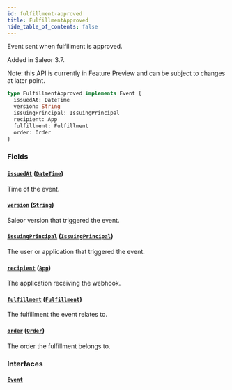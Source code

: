 ```yaml
---
id: fulfillment-approved
title: FulfillmentApproved
hide_table_of_contents: false
---
```


Event sent when fulfillment is approved.

Added in Saleor 3.7.

Note: this API is currently in Feature Preview and can be subject to changes at later point.

```graphql
type FulfillmentApproved implements Event {
  issuedAt: DateTime
  version: String
  issuingPrincipal: IssuingPrincipal
  recipient: App
  fulfillment: Fulfillment
  order: Order
}
```

### Fields

#### [`issuedAt`](#) ([`DateTime`](../../../developer/api-reference/scalars/date-time))

Time of the event.

#### [`version`](#) ([`String`](../../../developer/api-reference/scalars/string))

Saleor version that triggered the event.

#### [`issuingPrincipal`](#) ([`IssuingPrincipal`](../../../developer/api-reference/unions/issuing-principal))

The user or application that triggered the event.

#### [`recipient`](#) ([`App`](../../../developer/api-reference/objects/app))

The application receiving the webhook.

#### [`fulfillment`](#) ([`Fulfillment`](../../../developer/api-reference/objects/fulfillment))

The fulfillment the event relates to.

#### [`order`](#) ([`Order`](../../../developer/api-reference/objects/order))

The order the fulfillment belongs to.

### Interfaces

#### [`Event`](../../../developer/api-reference/interfaces/event)
